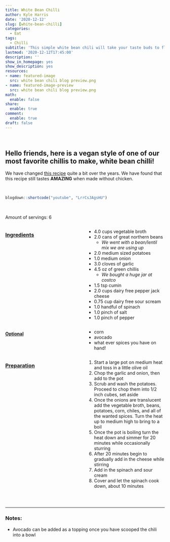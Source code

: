 ```yaml
---
title: White Bean Chilli
author: Kyle Harris
date: '2020-12-12'
slug: [white-bean-chilli]
categories:
  - Eat
tags:
  - Chilli
subtitle: 'This simple white bean chili will take your taste buds to flavor town!'
lastmod: '2020-12-12T17:45:00'
description: ''
show_in_homepage: yes
show_description: yes
resources:
- name: featured-image
  src: white bean chili blog preview.png
- name: featured-image-preview
  src: white bean chili blog preview.png
math:
  enable: false
share:
  enable: true
comment:
  enable: true
draft: false
---
```


<!--more-->
<br>

## Hello friends, here is a vegan style of one of our most favorite chillis to make, white bean chilli!

We have changed [this recipe](https://www.pillsbury.com/recipes/creamy-white-chicken-chili/bb83f142-b7d4-48a0-bc5c-98641a203783) quite a bit over the years. We have found that this recipe still tastes **AMAZING** when made without chicken.

<br>

```r
blogdown::shortcode("youtube", "LrrCsJAgsHU")
```

<br>

Amount of servings: 6

:::: {style="display: grid; grid-template-columns: 1fr 1fr; grid-column-gap: 10px;"}

::: {}

### <u>Ingredients</u>

- 4.0 cups vegetable broth
- 2.0 cans of great northern beans
  - *We went with a bean/lentil mix we are using up*
- 2.0 medium sized potatoes
- 1.0 medium onion
- 3.0 cloves of garlic
- 4.5 oz of green chillis 
  - *We bought a huge jar at costco*
- 1.5 tsp cumin
- 2.0 cups dairy free pepper jack cheese
- 0.75 cup dairy free sour scream
- 1.0 handful of spinach
- 1.0 pinch of salt
- 1.0 pinch of pepper

#### <u>Optional</u>

- corn
- avocado
- what ever spices you have on hand!

::: 

::: {}

### <u>Preparation</u> 

1. Start a large pot on medium heat and toss in a little olive oil
1. Chop the garlic and onion, then add to the pot
1. Scrub and wash the potatoes. Proceed to chop them into 1/2 inch cubes, set aside
1. Once the onions are translucent add the vegetable broth, beans, potatoes, corn, chiles, and all of the wanted spices. Turn the heat up to medium high to bring to a boil
1. Once the pot is boiling turn the heat down and simmer for 20 minutes while occasionally sturring
1. After 20 minutes begin to gradually add in the cheese while stirring
1. Add in the spinach and sour cream
1. Cover and let the spinach cook down, about 10 minutes

:::

::::

<br>

---

### Notes:

- Avocado can be added as a topping once you have scooped the chili into a bowl
